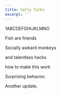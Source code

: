 ```yaml
---
title: Sally Talks
excerpt: ''
---
```


1ABCDEFGHIJKLMNO

Fish are friends

Socially awkard monkeys

and talentless hacks

how to make this work

Surprising behavior.

Another update.
